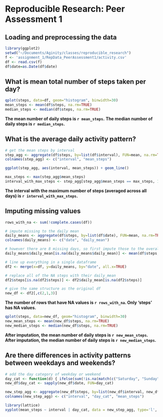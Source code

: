 # Reproducible Research: Peer Assessment 1


## Loading and preprocessing the data

```r
library(ggplot2)
setwd("~/Documents/Aginity/classes/reproducible_research")
f <- 'assignment_1/RepData_PeerAssessment1/activity.csv'
df <- read.csv(f)
df$date=as.Date(df$date)
```

## What is mean total number of steps taken per day?

```r
qplot(steps, data=df, geom="histogram", binwidth=30)
mean_steps <- mean(df$steps, na.rm=TRUE)
median_steps <- median(df$steps, na.rm=TRUE)
```
**The mean number of daily steps is `r mean_steps`.**
**The median number of daily steps is `r median_steps`.**


## What is the average daily activity pattern?

```r
# get the mean steps by interval
step_agg <- aggregate(df$steps, by=list(df$interval), FUN=mean, na.rm=TRUE)
colnames(step_agg) <- c("interval", "mean_steps")

ggplot(step_agg, aes(interval, mean_steps)) + geom_line() 

max_steps <- max(step_agg$mean_steps)
interval_with_max_steps <- step_agg[step_agg$mean_steps == max_steps, 1]
```

**The interval with the maximum number of steps (averaged across all days) is `r interval_with_max_steps`.**

## Imputing missing values
```r
rows_with_na <- sum(!complete.cases(df))

# impute missing to the daily mean
daily_means <- aggregate(df$steps, by=list(df$date), FUN=mean, na.rm=TRUE)
colnames(daily_means) <- c("date", "daily_mean")

# however there are 8 missing days, so first impute those to the overall mean
daily_means$daily_mean[is.na(daily_means$daily_mean)] <- mean(df$steps, na.rm=TRUE)

# line up everything in a single dataframe
df2 <- merge(x=df, y=daily_means, by="date", all.x=TRUE)

# replace all of the NA steps with their daily_mean
df2$steps[is.na(df2$steps)] <- df2$daily_mean[is.na(df2$steps)]

# give the same structure as the original df
new_df <- df2[,c(2,1,3)]
```
**The number of rows that have NA values is `r rows_with_na`. Only 'steps' has NA values.**

```r
qplot(steps, data=new_df, geom="histogram", binwidth=30)
new_mean_steps <- mean(new_df$steps, na.rm=TRUE)
new_median_steps <- median(new_df$steps, na.rm=TRUE)

```
**After imputation, the mean number of daily steps is `r new_mean_steps`.**
**After imputation, the median number of daily steps is `r new_median_steps`.**


## Are there differences in activity patterns between weekdays and weekends?
```r
# add the day category of weekday or weekend
day_cat <- function(d) { ifelse(sum(!is.na(match(c("Saturday", "Sunday"), weekdays(d))))==1,"weekend", "weekday") }
new_df$day_cat <- sapply(new_df$date, FUN=day_cat)

new_step_agg <- aggregate(new_df$steps, by=list(new_df$interval, new_df$day_cat), FUN=mean, na.rm=TRUE)
colnames(new_step_agg) <- c("interval", "day_cat", "mean_steps")

library(lattice)
xyplot(mean_steps ~ interval | day_cat, data = new_step_agg, type='l', layout = c(1,2), xlab="Interval", ylab="Number of Steps")

```





